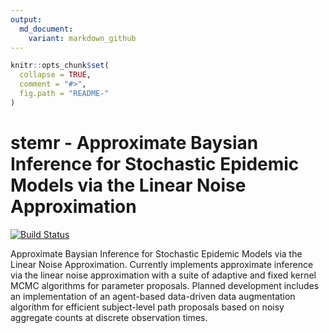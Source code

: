---
output:
  md_document:
    variant: markdown_github
---

<!-- README.md is generated from README.Rmd. Please edit that file -->

```{r, echo = FALSE}
knitr::opts_chunk$set(
  collapse = TRUE,
  comment = "#>",
  fig.path = "README-"
)
```

# stemr - Approximate Baysian Inference for Stochastic Epidemic Models via the Linear Noise Approximation
[![Build Status](https://travis-ci.org/fintzij/stemr.svg?branch=master)](https://travis-ci.org/fintzij/stemr)

Approximate Baysian Inference for Stochastic Epidemic Models via the Linear Noise Approximation.
    Currently implements approximate inference via the linear noise approximation with a suite of adaptive and fixed kernel MCMC algorithms for parameter proposals. Planned development includes an implementation of an agent-based data-driven data augmentation algorithm for efficient subject-level path proposals based on noisy aggregate counts at discrete observation times.
